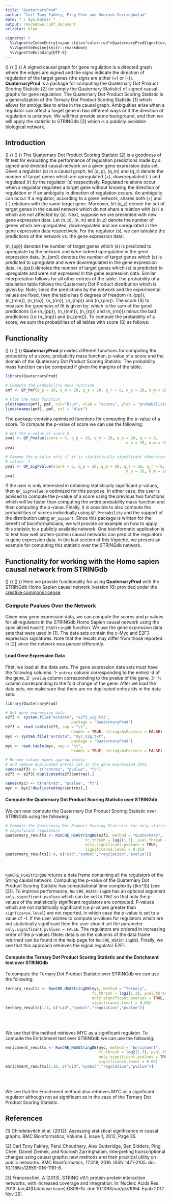 ```yaml
---
title: "QuaternaryProd"
author: "Carl Tony Fakhry, Ping Chen and Kourosh Zarringhalam"
date: "`r Sys.Date()`"
output: rmarkdown::pdf_document
urlcolor: blue

vignette: >
  %\VignetteIndexEntry{<span style="color:red">QuaternaryProdVignette</span>}
  %\VignetteEngine{knitr::rmarkdown}
  %\VignetteEncoding{UTF-8}
---
```


\(\indent\) \(\indent\) \(\indent\) \(\indent\) A signed causal graph for gene regulation is a directed graph where the edges are signed and the signs indicate the direction of regulation of the target genes (the signs are either (+) or (-)). **QuaternaryProd** is a package for computing the Quaternary Dot Product Scoring Statistic [2] (or simply the Quaternary Statistic) of signed causal graphs for gene regulation. The Quaternary Dot Product Scoring Statistic is a generalization of the Ternary Dot Product Scoring Statistic [1] which allows for ambiguities to arise in the causal graph. Ambiguities arise when a regulator can affect a target gene in two different ways or if the direction of regulation is unknown. We will first provide some background, and then we will apply the statistic to STRINGdb [3] which is a publicly available biological network.


## Introduction
\(\indent\) \(\indent\) \(\indent\) \(\indent\)  The Quaternary Dot Product Scoring Statistic [2] is a goodness of fit test for evaluating the performance of regulation predictions made by a signed and directed causal network on a given gene expression data set. Given a regulator \(s\) in a causal graph, let \(q_p\), \(q_m\) and \(q_r\) denote the number of target genes which are upregulated (+), downregulated (-) and regulated (r) by the regulator \(s\) respectively. Regulated relations occur when a regulator regulates a target gene without knowing the direction of regulation or if an ambiguity in direction of regulation occurs. An ambiguity can occur if a regulator, according to a given network, shares both (+) and (-) relations with the same target gene. Moreover, let \(q_z\) denote the set of target genes in the causal network which do not share a relation with \(s\) i.e which are not affected by \(s\).
Next, suppose we are presented with new gene expression data. Let \(n_p\), \(n_m\) and \(n_z\) denote the number of genes which are upregulated, downregulated and are unregulated in the gene expression data respectively. For the regulator \(s\), we can tabulate the predictions of the network vs. the gene expression data:

\begin{table}[!htbp]
\centering
\begin{tabular}{l l l l l}
\hline
 & Observed \(+\)  & Observed \(-\) & Observed \(0\) &  Total \\ \hline
Predicted \(+\) & \(n_{pp}\) & \(n_{pm}\)  & \(n_{pz}\)  & \(q_p\) \\
Predicted \(-\) & \(n_{mp}\)  & \(n_{mm}\)  & \(n_{mz}\)  & \(q_m\) \\
Predicted \(r\) & \(n_{rp}\)  & \(n_{rm}\)  & \(n_{rz}\)  & \(q_r\) \\
Predicted \(0\) & \(n_{zp}\) & \(n_{zm}\) & \(n_{zz}\) & \(q_z\) \\
Total & \(n_p\)  & \(n_{m}\)   & \(n_z\) & \(T\) \\
\hline
\end{tabular}
\caption{Tabulation of predictions from network edges vs. observations from experimental results.}
\end{table}

\(n_{pp}\) denotes the number of target genes which \(s\) is predicted to upregulate by the network and were indeed upregulated in the gene expression data. \(n_{pm}\) denotes the number of target genes which \(s\) is predicted to upregulate and were downregulated in the gene expression data. \(n_{pz}\) denotes the number of target genes which \(s\) is predicted to upregulate and were not expressed in the gene expression data. Similar interpretation follows for all other entries of the table. 
The probability of a tabulation table follows the Quaternary Dot Product distribution which is given by:
\begin{align}
P(\text{Table}) &= \frac{ \binom{q_p}{n_{pp},n_{pm},n_{pz}} \binom{q_m}{n_{mp},n_{mm},n_{mz}}\binom{q_z}{n_{zp},n_{zm},n_{zz}}\binom{q_r}{n_{rp},n_{rm},n_{rz}}}{\binom{T}{n_p,n_m,n_z}}.
\end{align}
Note, since the predictions by the network and the experimental values are fixed, then the table has 6 degrees of freedom \(n_{pp}\), \(n_{mm}\), \(n_{rp}\), \(n_{rm}\), \(n_{mp}\) and \(n_{pm}\). The score \(S\) to measure the goodness of fit is given by:
\begin{align}
S(\text{Table}) &= n_{pp} + n_{mm} + n_{rp} + n_{rm} - (n_{mp} + n_{pm}) 
\end{align}
which is the sum of the good predictions (i.e \(n_{pp}\), \(n_{mm}\), \(n_{rp}\) and \(n_{rm}\)) minus the bad predictions (i.e \(n_{mp}\) and \(n_{pm}\)). To compute the probability of a score, we sum the probabilites of all tables with score \(S\) as follows:
\begin{align}
P(S) &= \sum_{P(\text{Table}) = S } P(\text{Table}).
\end{align}

## Functionality
\(\indent\) \(\indent\) \(\indent\) \(\indent\)   **QuaternaryProd** provides different functions for computing the probability of a score, probability mass function, p-value of a score and the domain of the Quaternary Dot Product Scoring Statistic. The probability mass function can be computed if given the margins of the table. 
  
```R
library(QuaternaryProd)

# Compute the probability mass function
pmf <- QP_Pmf(q_p = 20, q_m = 20, q_z = 20, q_r = 0, n_p = 20, n_m = 20, n_z = 20)

# Plot the mass function
plot(names(pmf), pmf, col="blue", xlab = "scores", ylab = "probabilities")
lines(names(pmf), pmf, col = "blue")
```  
  
The package contains optimized functions for computing the p-value of a score. To compute the p-value of score we can use the following:

```R
# Get the p-value of score 5
pval <- QP_Pvalue(score = 5, q_p = 20, q_m = 20, q_z = 20, q_r = 0, 
                                                     n_p = 20, n_m = 20, n_z = 20)
pval

# Compue the p-value only if it is statistically significant otherwise
# return -1
pval <- QP_SigPvalue(score = 5, q_p = 20, q_m = 20, q_z = 20, q_r = 0, 
                                                     n_p = 20, n_m = 20, n_z = 20)
pval
```  

If the user is only interested in obtaining statistically significant p-values, then `QP_SigPvalue` is optimized for this purpose. In either case, the user is advised to compute the p-value of a score using the previous two functions which will be faster than computing the entire probability mass function and then computing the p-value.
Finally, it is possible to also compute the probabilities of scores individually using `QP_Probability` and the support of the distribution using `QP_Support`. 
Since this package is written for the benefit of bioinformaticians, we will provide an example on how to apply this statistic to a publicly available network.
One bioinformatic application is to test how well protein-protein causal networks can predict the regulators in gene expression data. In the last section of this Vignette, we present an example for computing this statistic over the STRINGdb network.   
  
## Functionality for working with the Homo sapien causal network from STRINGdb

\(\indent\) \(\indent\) \(\indent\) \(\indent\) Here we provide functionality for using **QuaternaryProd** with the STRINGdb Homo Sapien causal network (version 10) provided under the [creative commons license](https://creativecommons.org/licenses/by/3.0/). 

### Compute Pvalues Over the Network
\indent  Given new gene expression data, we can compute the scores and p-values for all regulators in the STRINGdb Homo Sapien causal network using the specialized `RunCRE_HSAStringDB` function. We use the gene expression data sets that were used in [1]. The data sets contain the c-Myc and E2F3 expression signatures. Note that the results may differ from those reported in [2] since the network was parsed differently.

#### Load Gene Expression Data
First, we load all the data sets. The gene expression data sets must have the following columns: 1- `entrez` column corresponding to the entrez id of the gene, 2- `pvalue` column corresponding to the pvalue of the gene, 3- `fc` column corresponding to the fold change of the gene. After we load the data sets, we make sure that there are no duplicated entrez ids in the data sets.

```r
library(QuaternaryProd)

# Get gene expression data
e2f3 <- system.file("extdata", "e2f3_sig.txt",
                             package = "QuaternaryProd")
e2f3 <- read.table(e2f3, sep = "\t",
                             header = TRUE, stringsAsFactors = FALSE)
myc <- system.file("extdata", "myc_sig.txt",
                             package = "QuaternaryProd")
myc <- read.table(myc, sep = "\t",
                             header = TRUE, stringsAsFactors = FALSE)

# Rename column names appropriately
# and remove duplicated entrez ids in the gene expression data
names(e2f3) <- c("entrez", "pvalue", "fc")
e2f3 <- e2f3[!duplicated(e2f3$entrez),]

names(myc) <- c("entrez", "pvalue", "fc")
myc <- myc[!duplicated(myc$entrez),]
```

#### Compute the Quaternary Dot Product Scoring Statistic over STRINGdb

We can now compute the Quaternary Dot Product Scoring Statistic over STRINGdb using the following:

```r
# Compute the Quaternary Dot Product Scoring Statistic for only statistically
# significant regulators
quaternary_results <- RunCRE_HSAStringDB(e2f3, method = "Quaternary",
                                   fc.thresh = log2(1.3), pval.thresh = 0.05,
                                   only.significant.pvalues = TRUE, 
                                   significance.level = 0.05)
quaternary_results[1:4, c("uid","symbol","regulation","pvalue")]
```
<br/>
<br/>
`RunCRE_HSAStringDB` returns a data frame containing all the regulators of the String causal network. Computing the p-value of the Quaternary Dot Product Scoring Statistic has computational time complexity \(\mathcal{O}(kn^3)\) (see [2]). To improve performance, `RunCRE_HSAStringDB` has an optional argument `only.significant.pvalues` which can be set to `TRUE` so that only the p-values of the statistically significant regulators are computed. P-values which are not statistically significant (i.e p-values greater than `signficance.level`) are not reported, in which case the p-value is set to a value of -1. If the user wishes to compute p-values for regulators which are not statistically significant then the user should set the parameter `only.significant.pvalues = FALSE`. The regulators are ordered in increasing order of the p-values (Note: details on the columns of the data frame returned can be found in the help page for `RunCRE_HSAStringDB`). Finally, we see that this approach retrieves the signal regulator E2F1. 

#### Compute the Ternary Dot Product Scoring Statistic and the Enrichment test over STRINGdb

To compute the Ternary Dot Product Statistic over STRINGdb we can use the following:

```r
ternary_results <- RunCRE_HSAStringDB(myc, method = "Ternary",
                                      fc.thresh = log2(1.3), pval.thresh = 0.05,
                                      only.significant.pvalues = TRUE,
                                      significance.level = 0.05)
ternary_results[1:4, c("uid","symbol","regulation","pvalue")]
```
<br/>
<br/>

We see that this method retrieves MYC as a significant regulator. To compute the Enrichment test over STRINGdb we can use the following:

```r
enrichment_results <- RunCRE_HSAStringDB(myc, method = "Enrichment",
                                         fc.thresh = log2(1.3), pval.thresh = 0.05,
                                         only.significant.pvalues = TRUE,
                                         significance.level = 0.05)
enrichment_results[1:10, c("uid","symbol","regulation","pvalue")]
```
<br/>
<br/>

We see that the Enrichment method also retrieves MYC as a significant regulator although not as significant as in the case of the Ternary Dot Product Scoring Statistic.


## References

[1] Chindelevitch et al. (2012). Assessing statistical significance in causal graphs. BMC Bioinformatics, Volume 3, Issue 1, 2012, Page 35.

[2] Carl Tony Fakhry, Parul Choudhary, Alex Gutteridge, Ben Sidders, Ping Chen, Daniel Ziemek, and Kourosh Zarringhalam. Interpreting transcriptional changes using causal graphs: new methods and their practical utility on public networks. BMC Bioinformatics, 17:318, 2016. ISSN 1471-2105. doi: 10.1186/s12859-016-1181-8.

[3] Franceschini, A (2013). STRING v9.1: protein-protein interaction networks, with increased coverage and integration. In:'Nucleic Acids Res. 2013 Jan;41(Database issue):D808-15. doi: 10.1093/nar/gks1094. Epub 2012 Nov 29'.



